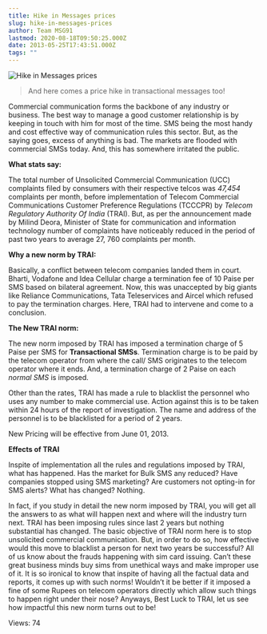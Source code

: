 ```yaml
---
title: Hike in Messages prices
slug: hike-in-messages-prices
author: Team MSG91
lastmod: 2020-08-18T09:50:25.000Z
date: 2013-05-25T17:43:51.000Z
tags: ""
---
```


![Hike in Messages prices](https://images-msg91.s3.ap-south-1.amazonaws.com/content/images/wordpress/2013/05/Hike-in-transactional-sms-prices.jpg)



> And here comes a price hike in transactional messages too!
> 
> 


Commercial communication forms the backbone of any industry or business. The best way to manage a good customer relationship is by keeping in touch with him for most of the time. SMS being the most handy and cost effective way of communication rules this sector. But, as the saying goes, excess of anything is bad. The markets are flooded with commercial SMSs today. And, this has somewhere irritated the public.


**What stats say:**


The total number of Unsolicited Commercial Communication (UCC) complaints filed by consumers with their respective telcos was *47,454* complaints per month, before implementation of Telecom Commercial Communications Customer Preference Regulations (TCCCPR) by *Telecom Regulatory Authority Of India* (TRAI). But, as per the announcement made by Milind Deora, Minister of State for communication and information technology number of complaints have noticeably reduced in the period of past two years to average 27, 760 complaints per month.


**Why a new norm by TRAI:**


Basically, a conflict between telecom companies landed them in court. Bharti, Vodafone and Idea Cellular charge a termination fee of 10 Paise per SMS based on bilateral agreement. Now, this was unaccepted by big giants like Reliance Communications, Tata Teleservices and Aircel which refused to pay the termination charges. Here, TRAI had to intervene and come to a conclusion.


**The New TRAI norm:**


The new norm imposed by TRAI has imposed a termination charge of 5 Paise per SMS for **Transactional SMSs**. Termination charge is to be paid by the telecom operator from where the call/ SMS originates to the telecom operator where it ends. And, a termination charge of 2 Paise on each *normal SMS* is imposed.


Other than the rates, TRAI has made a rule to blacklist the personnel who uses any number to make commercial use. Action against this is to be taken within 24 hours of the report of investigation. The name and address of the personnel is to be blacklisted for a period of 2 years.


New Pricing will be effective from June 01, 2013.


**Effects of TRAI** 


Inspite of implementation all the rules and regulations imposed by TRAI, what has happened. Has the market for Bulk SMS any reduced? Have companies stopped using SMS marketing? Are customers not opting-in for SMS alerts? What has changed? Nothing.


In fact, if you study in detail the new norm imposed by TRAI, you will get all the answers to as what will happen next and where will the industry turn next. TRAI has been imposing rules since last 2 years but nothing substantial has changed. The basic objective of TRAI norm here is to stop unsolicited commercial communication. But, in order to do so, how effective would this move to blacklist a person for next two years be successful? All of us know about the frauds happening with sim card issuing. Can’t these great business minds buy sims from unethical ways and make improper use of it. It is so ironical to know that inspite of having all the factual data and reports, it comes up with such norms! Wouldn’t it be better if it imposed a fine of some Rupees on telecom operators directly which allow such things to happen right under their nose? Anyways, Best Luck to TRAI, let us see how impactful this new norm turns out to be!


 Views: 74


